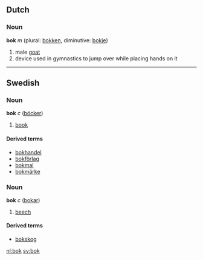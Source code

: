==Dutch==
===Noun===
'''bok''' ''m'' (plural: [[bokken]], diminutive: [[bokje]])

# male [[goat]]
# device used in gymnastics to jump over while placing hands on it

----

==Swedish==
===Noun===
'''bok''' ''c'' ([[böcker]])

# [[book]]

====Derived terms====
*[[bokhandel]]
*[[bokförlag]]
*[[bokmal]]
*[[bokmärke]]

===Noun===
'''bok''' ''c'' ([[bokar]])

# [[beech]]

====Derived terms====
*[[bokskog]]

[[nl:bok]]
[[sv:bok]]